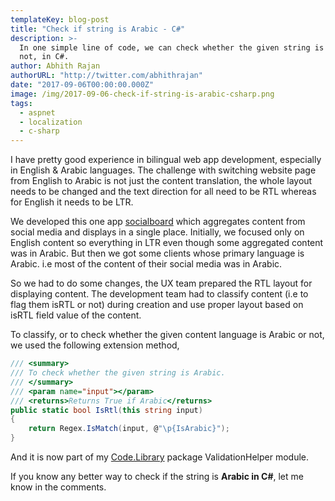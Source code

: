 ```yaml
---
templateKey: blog-post
title: "Check if string is Arabic - C#"
description: >-
  In one simple line of code, we can check whether the given string is Arabic or
  not, in C#.
author: Abhith Rajan
authorURL: "http://twitter.com/abhithrajan"
date: "2017-09-06T00:00:00.000Z"
image: /img/2017-09-06-check-if-string-is-arabic-csharp.png
tags:
  - aspnet
  - localization
  - c-sharp
---
```


I have pretty good experience in bilingual web app development, especially in English & Arabic languages. The challenge with switching website page from English to Arabic is not just the content translation, the whole layout needs to be changed and the text direction for all need to be RTL whereas for English it needs to be LTR.

We developed this one app [socialboard](https://socialboard.io) which aggregates content from social media and displays in a single place. Initially, we focused only on English content so everything in LTR even though some aggregated content was in Arabic. But then we got some clients whose primary language is Arabic. i.e most of the content of their social media was in Arabic.

So we had to do some changes, the UX team prepared the RTL layout for displaying content. The development team had to classify content (i.e to flag them isRTL or not) during creation and use proper layout based on isRTL field value of the content.

To classify, or to check whether the given content language is Arabic or not, we used the following extension method,

```cs
/// <summary>
/// To check whether the given string is Arabic.
/// </summary>
/// <param name="input"></param>
/// <returns>Returns True if Arabic</returns>
public static bool IsRtl(this string input)
{
    return Regex.IsMatch(input, @"\p{IsArabic}");
}
```

And it is now part of my [Code.Library](https://github.com/Abhith/Code.Library) package ValidationHelper module.

If you know any better way to check if the string is **Arabic in C#**, let me know in the comments.
